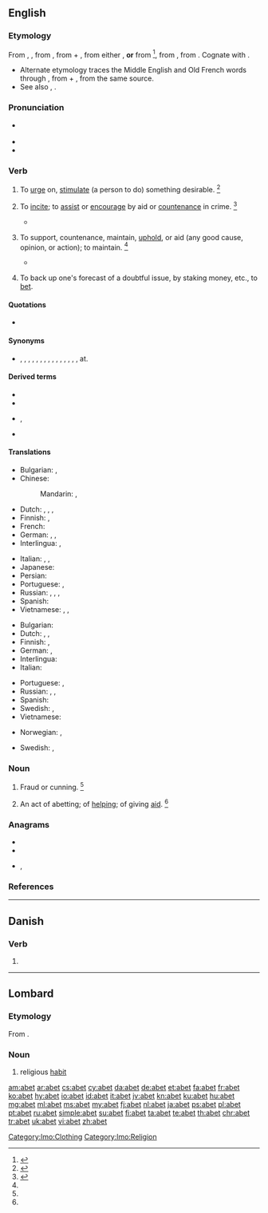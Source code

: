 {{also|авет}}
==English==

===Etymology===
From {{etyl|enm|en}} {{m|enm|abetten}}, {{m|enm|abette}}, from {{etyl|fro|en}} {{m|fro|abeter||to entice}}, from {{m|fro|a-||to}} + {{m|fro|beter||hound on, urge, to bait}}, from either {{etyl|dum|en}} {{m|dum|betan|bētan|incite}}, '''or''' from {{etyl|non|en}} {{m|non|beita||to cause to bite, bait, incite}}<ref>{{R:CDOE|page=2}}</ref>, from {{etyl|gem-pro|en}} {{m|gem-pro|*baitijaną||to cause to bite}}, from {{etyl|ine-pro|en}} {{m|ine-pro|*bʰeyd-||to split}}. Cognate with {{etyl|is|-}} {{m|is|beita||to set dogs on", "to feed}}.
* Alternate etymology traces the Middle English and Old French words through {{etyl|ang|-}} {{m|ang|*ābǣtan||to hound on}}, from {{m|ang|ā-}} + {{m|ang|bǣtan||to bait}}, from the same {{etyl|gem-pro|en}} source.
* See also {{m|en|bait}}, {{m|en|bet}}.

===Pronunciation===
* {{a|UK|US}} {{IPA|/əˈbɛt/|lang=en}}
* {{audio|En-us-abet.ogg|Audio (US)|lang=en}}
* {{rhymes|ɛt|lang=en}}

===Verb===
{{en-verb|abett}}

# {{label|en|obsolete|transitive}} To [[urge]] on, [[stimulate]] (a person to do) something desirable. {{defdate|Attested from around (1350 to 1470) (1390) until the early 17<sup>th</sup> century.}}<ref name=Chamber>{{R:CDOE|page=6}}</ref>
# {{label|en|transitive}} To [[incite]]; to [[assist]] or [[encourage]] by aid or [[countenance]] in crime. {{defdate|First attested from around (1350 to 1470).}}<ref name=SOED>{{R:SOED5|page=4}}</ref>
#* {{quote-book|year=1823|author=Ringan Gilhaize|title=The covenanters, by the author of Annals of the parish|passage=Those who would exalt themselves by '''abetting''' the strength of the Godless, and the wrength of the oppressors.}}
# {{label|en|transitive|archaic}} To support, countenance, maintain, [[uphold]], or aid (any good cause, opinion, or action); to maintain. {{defdate|First attested in the late 16<sup>th</sup> century.}}<ref name=SOED/>
#* {{quote-book|year=1835|author=Jeremy Taylor|editor=George Rust|title=The whole works of the Right Rev. Jeremy Taylor|passage=Our duty is urged, and our confidence '''abetted'''.}}
# {{label|en|obsolete}} To back up one's forecast of a doubtful issue, by staking money, etc., to [[bet]].

====Quotations====
* {{seeCites}}

====Synonyms====
* {{sense|to instigate or encourage by aid or countenance}} {{l|en|incite}}, {{l|en|instigate}}, {{l|en|set on}}, {{l|en|egg on}}, {{l|en|foment}}, {{l|en|advocate}}, {{l|en|countenance}}, {{l|en|encourage}}, {{l|en|second}}, {{l|en|uphold}}, {{l|en|aid}}, {{l|en|assist}}, {{l|en|support}}, {{l|en|sustain}}, {{l|en|back}}, {{l|en|connive}} at.

====Derived terms====
{{der-top}}
* {{l|en|abetment}}
* {{l|en|abettal}}
{{der-mid}}
* {{l|en|abetter}}, {{l|en|abettor}}
* {{l|en|aid and abet}}
{{der-bottom}}

====Translations====
{{trans-top|to assist or encourage in crime}}
* Bulgarian: {{t+|bg|подбуждам}}, {{t+|bg|подстрекавам}}
* Chinese:
*: Mandarin: {{t|cmn|煽動|sc=Hani}}, {{t+|cmn|煽动|tr=shāndòng|sc=Hani}}
* Dutch: {{t+|nl|aansporen}}, {{t+|nl|aanmoedigen}}, {{t+|nl|ophitsen}}, {{t+|nl|aanzetten}}
* Finnish: {{t+|fi|yllyttää}} {{qualifier|to encourage}}, {{t+|fi|avustaa}} {{qualifier|to assist}}
* French: {{t+|fr|encourager}}
* German: {{t+|de|ermutigen}}, {{t|de|aufhetzen}}, {{t|de|anstiften}}
* Interlingua: {{t|ia|incitar}}, {{t|ia|incorariar}}
{{trans-mid}}
* Italian: {{t+|it|favoreggiare}}, {{t+|it|incoraggiare}}, {{t+|it|istigare}}
* Japanese: {{t|ja|煽動する|tr=せんどうする, sendō suru|sc=Jpan}}
* Persian: {{t|fa|همدستی کردن|tr=hamdasti kardan}}
* Portuguese: {{t+|pt|incitar}}, {{t+|pt|instigar}}
* Russian: {{t+|ru|подстрека́ть}}, {{t+|ru|подбива́ть}}, {{t+|ru|подгова́ривать}}, {{t+|ru|нау́ськивать}}
* Spanish: {{t+|es|incitar}}
* Vietnamese: {{t|vi|xúi bẩy}}, {{t+|vi|xúi giục}}, {{t+|vi|khích}}
{{trans-bottom}}

{{trans-top|to support, uphold, or aid}}
* Bulgarian: {{t+|bg|поощрявам}} {{t+|bg|съдействувам}}
* Dutch: {{t+|nl|bijstaan}}, {{t+|nl|ondersteunen}}, {{t|nl|meehelpen aan}}
* Finnish: {{t+|fi|tukea}}, {{t+|fi|ylläpitää}}
* German: {{t+|de|stützen}}, {{t+|de|helfen}}
* Interlingua: {{t+|ia|adjutar}}
* Italian: {{t+|it|sostenere}}
{{trans-mid}}
* Portuguese: {{t+|pt|assistir}}, {{t+|pt|ajudar}}
* Russian: {{t+|ru|подде́рживать}}, {{t+|ru|поощря́ть}}, {{t+|ru|соде́йствовать}}
* Spanish: {{t+|es|ayudar}}
* Swedish: {{t+|sv|bistå}}, {{t|sv|understödja}}
* Vietnamese: {{t+|vi|tiếp tay}}
{{trans-bottom}}

{{checktrans-top}}
* Norwegian: {{t-check|no|tilskynde}}, {{t-check|no|hjelpe}}
{{trans-mid}}
* Swedish: {{t-check|sv|medverka}}, {{t-check|sv|bistå}}
{{trans-bottom}}

===Noun===
{{en-noun}}

# {{label|en|obsolete}} Fraud or cunning. {{defdate|First attested from 1150 to 1350.}}<ref name=SOED/>
# {{label|en|obsolete}} An act of abetting; of [[help]]ing; of giving [[aid]]. {{defdate|First attested from 1350 to 1470.}}<ref name=SOED/>

===Anagrams===
* {{l|en|bate}}
* {{l|en|beat}}
* {{l|en|beta}}, {{l|en|Beta}}

===References===
<references/>

----

==Danish==

===Verb===
{{head|da|past participle}}

# {{inflection of|abe||past|part|lang=da}}

----

==Lombard==

===Etymology===
From {{etyl|la|lmo}} {{m|la|habitus||habit, appearance}}.

===Noun===
{{head|lmo|noun|g=m}}

# religious [[habit]] {{qualifier|clothing}}

[[Category:lmo:Clothing]]
[[Category:lmo:Religion]]

[[am:abet]]
[[ar:abet]]
[[cs:abet]]
[[cy:abet]]
[[da:abet]]
[[de:abet]]
[[et:abet]]
[[fa:abet]]
[[fr:abet]]
[[ko:abet]]
[[hy:abet]]
[[io:abet]]
[[id:abet]]
[[it:abet]]
[[jv:abet]]
[[kn:abet]]
[[ku:abet]]
[[hu:abet]]
[[mg:abet]]
[[ml:abet]]
[[ms:abet]]
[[my:abet]]
[[fj:abet]]
[[nl:abet]]
[[ja:abet]]
[[ps:abet]]
[[pl:abet]]
[[pt:abet]]
[[ru:abet]]
[[simple:abet]]
[[su:abet]]
[[fi:abet]]
[[ta:abet]]
[[te:abet]]
[[th:abet]]
[[chr:abet]]
[[tr:abet]]
[[uk:abet]]
[[vi:abet]]
[[zh:abet]]